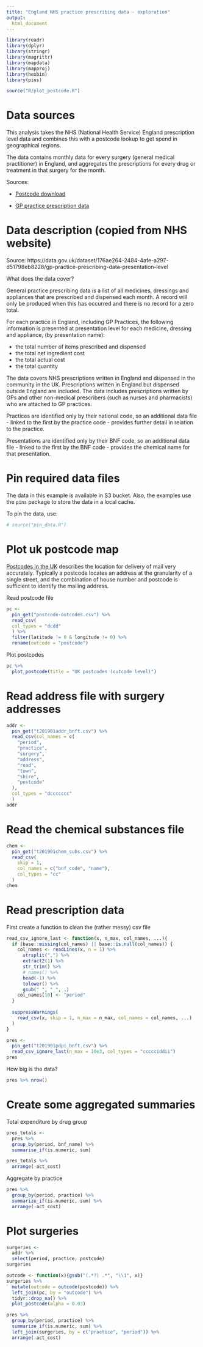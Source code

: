 ```yaml
---
title: "England NHS practice prescribing data - exploration"
output:
  html_document
---
```


```r
library(readr)
library(dplyr)
library(stringr)
library(magrittr)
library(mapdata)
library(mapproj)
library(hexbin)
library(pins)

source("R/plot_postcode.R")
```

# Data sources

This analysis takes the NHS (National Health Service) England prescription level data and combines this with a postcode lookup to get spend in geographical regions.

The data contains monthly data for every surgery (general medical practitioner) in England, and aggregates the prescriptions for every drug or treatment in that surgery for the month.

Sources:

* [Postcode download](https://www.freemaptools.com/download-uk-postcode-lat-lng.htm)

* [GP practice prescription data](https://data.gov.uk/dataset/176ae264-2484-4afe-a297-d51798eb8228/gp-practice-prescribing-data-presentation-level)


# Data description (copied from NHS website)

Source: https://data.gov.uk/dataset/176ae264-2484-4afe-a297-d51798eb8228/gp-practice-prescribing-data-presentation-level

What does the data cover?

General practice prescribing data is a list of all medicines, dressings and appliances that are prescribed and dispensed each month. A record will only be produced when this has occurred and there is no record for a zero total.

For each practice in England, including GP Practices, the following information is presented at presentation level for each medicine, dressing and appliance, (by presentation name):

* the total number of items prescribed and dispensed
* the total net ingredient cost
* the total actual cost
* the total quantity

The data covers NHS prescriptions written in England and dispensed in the community in the UK. Prescriptions written in England but dispensed outside England are included. The data includes prescriptions written by GPs and other non-medical prescribers (such as nurses and pharmacists) who are attached to GP practices.

Practices are identified only by their national code, so an additional data file - linked to the first by the practice code - provides further detail in relation to the practice.

Presentations are identified only by their BNF code, so an additional data file - linked to the first by the BNF code - provides the chemical name for that presentation.


# Pin required data files

The data in this example is available in S3 bucket.  Also, the examples use the `pins` package to store the data in a local cache.

To pin the data, use:

```r
# source("pin_data.R")
```


# Plot uk postcode map 


[Postcodes in the UK](https://en.wikipedia.org/wiki/Postcodes_in_the_United_Kingdom) describes the location for delivery of mail very accurately. Typically a postcode locates an address at the granularity of a single street, and the combination of house number and postcode is sufficient to identify the mailing address.


Read postcode file

```r
pc <- 
  pin_get("postcode-outcodes.csv") %>%
  read_csv(
  col_types = "dcdd"
  ) %>% 
  filter(latitude != 0 & longitude != 0) %>% 
  rename(outcode = "postcode")
```

Plot postcodes

```r
pc %>% 
  plot_postcode(title = "UK postcodes (outcode level)")
```


# Read address file with surgery addresses


```r
addr <- 
  pin_get("t201901addr_bnft.csv") %>%
  read_csv(col_names = c(
    "period", 
    "practice",
    "surgery",
    "address",
    "road",
    "town",
    "shire",
    "postcode"
  ),
  col_types = "dccccccc"
  )
addr
```

# Read the chemical substances file

```r
chem <- 
  pin_get("t201901chem_subs.csv") %>%
  read_csv(
    skip = 1,
    col_names = c("bnf_code", "name"),
    col_types = "cc"
  )
chem
```


# Read prescription data

First create a function to clean the (rather messy) csv file

```r
read_csv_ignore_last <- function(x, n_max, col_names, ...){
  if (base::missing(col_names) || base::is.null(col_names)) {
    col_names <- readLines(x, n = 1) %>% 
      strsplit(",") %>% 
      extract2(1) %>% 
      str_trim() %>% 
      # names() %>% 
      head(-1) %>%
      tolower() %>%
      gsub(" ", "_", .)
    col_names[10] <- "period"
  }
  
  suppressWarnings(
    read_csv(x, skip = 1, n_max = n_max, col_names = col_names, ...)
  )
}
```

```r
pres <- 
  pin_get("t201901pdpi_bnft.csv") %>%
  read_csv_ignore_last(n_max = 10e3, col_types = "ccccciddii")
pres
```



How big is the data?

```r
pres %>% nrow()
```

# Create some aggregated summaries

Total expenditure by drug group

```r
pres_totals <- 
  pres %>% 
  group_by(period, bnf_name) %>% 
  summarise_if(is.numeric, sum)
```


```r
pres_totals %>% 
  arrange(-act_cost)
```

Aggregate by practice

```r
pres %>% 
  group_by(period, practice) %>% 
  summarize_if(is.numeric, sum) %>% 
  arrange(-act_cost)
```


# Plot surgeries


```r
surgeries <- 
  addr %>% 
  select(period, practice, postcode)
surgeries
```


```r
outcode <- function(x){gsub("(.*?) .*", "\\1", x)}
surgeries %>% 
  mutate(outcode = outcode(postcode)) %>% 
  left_join(pc, by = "outcode") %>% 
  tidyr::drop_na() %>% 
  plot_postcode(alpha = 0.03)
```


```r
pres %>% 
  group_by(period, practice) %>% 
  summarize_if(is.numeric, sum) %>% 
  left_join(surgeries, by = c("practice", "period")) %>% 
  arrange(-act_cost)
```
